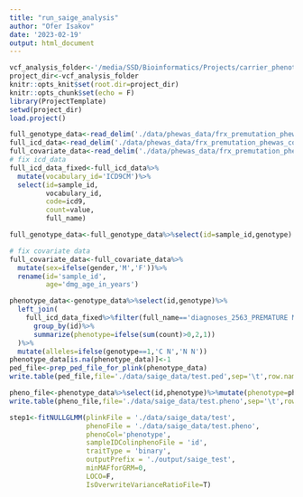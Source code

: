```yaml
---
title: "run_saige_analysis"
author: "Ofer Isakov"
date: '2023-02-19'
output: html_document
---
```


```r
vcf_analysis_folder<-'/media/SSD/Bioinformatics/Projects/carrier_phenotype_in_ar_disorders_202203/'
project_dir<-vcf_analysis_folder
knitr::opts_knit$set(root.dir=project_dir)
knitr::opts_chunk$set(echo = F)
library(ProjectTemplate)
setwd(project_dir)
load.project()

```

```r
full_genotype_data<-read_delim('./data/phewas_data/frx_premutation_phewas_covariate_data_ds.bde16568cc614eaf9bf9d332ed7385cd/frx_premutation_phewas_genotype_data.csv')
full_icd_data<-read_delim('./data/phewas_data/frx_premutation_phewas_covariate_data_ds.bde16568cc614eaf9bf9d332ed7385cd/frx_premutation_phewas_icd_data.csv.gz')
full_covariate_data<-read_delim('./data/phewas_data/frx_premutation_phewas_covariate_data_ds.bde16568cc614eaf9bf9d332ed7385cd/frx_premutation_phewas_covariate_data.csv')
# fix icd_data
full_icd_data_fixed<-full_icd_data%>%
  mutate(vocabulary_id='ICD9CM')%>%
  select(id=sample_id,
         vocabulary_id,
         code=icd9,
         count=value,
         full_name)

full_genotype_data<-full_genotype_data%>%select(id=sample_id,genotype)

# fix covariate data
full_covariate_data<-full_covariate_data%>%
  mutate(sex=ifelse(gender,'M','F'))%>%
  rename(id='sample_id',
         age='dmg_age_in_years')
```

```r
phenotype_data<-genotype_data%>%select(id,genotype)%>%
  left_join(
    full_icd_data_fixed%>%filter(full_name=='diagnoses_2563_PREMATURE MENOPAUSE_count')%>%
      group_by(id)%>%
      summarize(phenotype=ifelse(sum(count)>0,2,1))
  )%>%
  mutate(alleles=ifelse(genotype==1,'C N','N N'))
phenotype_data[is.na(phenotype_data)]<-1
ped_file<-prep_ped_file_for_plink(phenotype_data)
write.table(ped_file,file='./data/saige_data/test.ped',sep='\t',row.names = F,col.names = F,quote = F)

pheno_file<-phenotype_data%>%select(id,phenotype)%>%mutate(phenotype=phenotype-1)
write.table(pheno_file,file='./data/saige_data/test.pheno',sep='\t',row.names = F,col.names = T,quote = F)

step1<-fitNULLGLMM(plinkFile = './data/saige_data/test',
                   phenoFile = './data/saige_data/test.pheno',
                   phenoCol='phenotype',
                   sampleIDColinphenoFile = 'id',
                   traitType = 'binary',
                   outputPrefix = './output/saige_test',
                   minMAFforGRM=0,
                   LOCO=F,
                   IsOverwriteVarianceRatioFile=T)
```